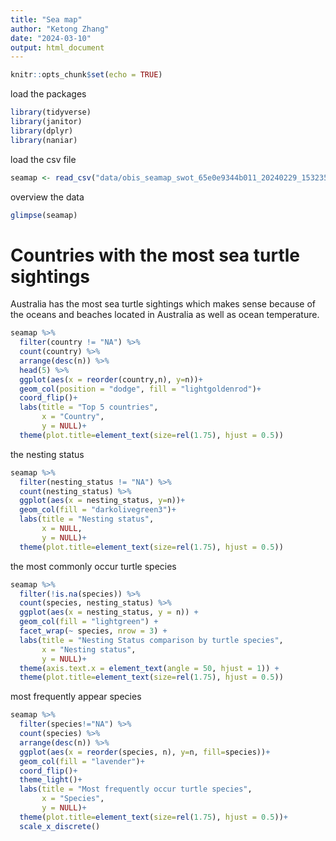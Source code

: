 ```yaml
---
title: "Sea map"
author: "Ketong Zhang"
date: "2024-03-10"
output: html_document
---
```


```r
knitr::opts_chunk$set(echo = TRUE)
```

load the packages
```r
library(tidyverse)
library(janitor)
library(dplyr)
library(naniar)
```

load the csv file
```r
seamap <- read_csv("data/obis_seamap_swot_65e0e9344b011_20240229_153235_site_locations_csv.csv") %>% clean_names()
```
overview the data
```r
glimpse(seamap)
```

# Countries with the most sea turtle sightings
Australia has the most sea turtle sightings which makes sense because of the oceans and beaches located in Australia as well as ocean temperature.
```r
seamap %>% 
  filter(country != "NA") %>% 
  count(country) %>% 
  arrange(desc(n)) %>% 
  head(5) %>% 
  ggplot(aes(x = reorder(country,n), y=n))+
  geom_col(position = "dodge", fill = "lightgoldenrod")+
  coord_flip()+
  labs(title = "Top 5 countries",
       x = "Country",
       y = NULL)+
  theme(plot.title=element_text(size=rel(1.75), hjust = 0.5))
```
the nesting status
```r
seamap %>% 
  filter(nesting_status != "NA") %>% 
  count(nesting_status) %>% 
  ggplot(aes(x = nesting_status, y=n))+
  geom_col(fill = "darkolivegreen3")+
  labs(title = "Nesting status",
       x = NULL,
       y = NULL)+
  theme(plot.title=element_text(size=rel(1.75), hjust = 0.5))

```
the most commonly occur turtle species
```r
seamap %>%
  filter(!is.na(species)) %>%
  count(species, nesting_status) %>%
  ggplot(aes(x = nesting_status, y = n)) +
  geom_col(fill = "lightgreen") +
  facet_wrap(~ species, nrow = 3) +
  labs(title = "Nesting Status comparison by turtle species",
       x = "Nesting status",
       y = NULL)+
  theme(axis.text.x = element_text(angle = 50, hjust = 1)) +
  theme(plot.title=element_text(size=rel(1.75), hjust = 0.5))
```

most frequently appear species
```r
seamap %>% 
  filter(species!="NA") %>% 
  count(species) %>% 
  arrange(desc(n)) %>% 
  ggplot(aes(x = reorder(species, n), y=n, fill=species))+
  geom_col(fill = "lavender")+
  coord_flip()+
  theme_light()+
  labs(title = "Most frequently occur turtle species",
       x = "Species",
       y = NULL)+
  theme(plot.title=element_text(size=rel(1.75), hjust = 0.5))+
  scale_x_discrete()
```


